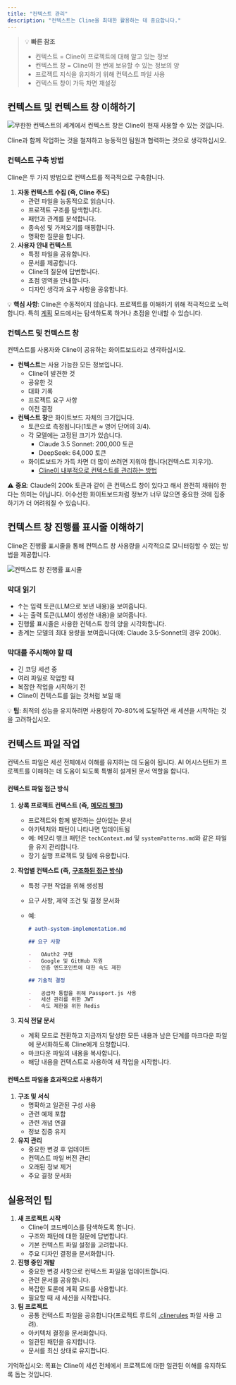 ```yaml
---
title: "컨텍스트 관리"
description: "컨텍스트는 Cline을 최대한 활용하는 데 중요합니다."
---
```


> 💡 **빠른 참조**
>
> -   컨텍스트 = Cline이 프로젝트에 대해 알고 있는 정보
> -   컨텍스트 창 = Cline이 한 번에 보유할 수 있는 정보의 양
> -   프로젝트 지식을 유지하기 위해 컨텍스트 파일 사용
> -   컨텍스트 창이 가득 차면 재설정

## 컨텍스트 및 컨텍스트 창 이해하기

<Frame caption="무한한 컨텍스트의 세계에서 컨텍스트 창은 Cline이 현재 사용할 수 있는 것입니다.">
	<img
		src="https://storage.googleapis.com/cline_public_images/docs/assets/image%20(2).png"
		alt="무한한 컨텍스트의 세계에서 컨텍스트 창은 Cline이 현재 사용할 수 있는 것입니다."
	/>
</Frame>

Cline과 함께 작업하는 것을 철저하고 능동적인 팀원과 협력하는 것으로 생각하십시오.

### 컨텍스트 구축 방법

Cline은 두 가지 방법으로 컨텍스트를 적극적으로 구축합니다.

1. **자동 컨텍스트 수집 (즉, Cline 주도)**
    - 관련 파일을 능동적으로 읽습니다.
    - 프로젝트 구조를 탐색합니다.
    - 패턴과 관계를 분석합니다.
    - 종속성 및 가져오기를 매핑합니다.
    - 명확한 질문을 합니다.
2. **사용자 안내 컨텍스트**
    - 특정 파일을 공유합니다.
    - 문서를 제공합니다.
    - Cline의 질문에 답변합니다.
    - 초점 영역을 안내합니다.
    - 디자인 생각과 요구 사항을 공유합니다.

💡 **핵심 사항**: Cline은 수동적이지 않습니다. 프로젝트를 이해하기 위해 적극적으로 노력합니다. 특히 [계획](https://docs.cline.bot/features/plan-and-act) 모드에서는 탐색하도록 하거나 초점을 안내할 수 있습니다.

### 컨텍스트 및 컨텍스트 창

컨텍스트를 사용자와 Cline이 공유하는 화이트보드라고 생각하십시오.

-   **컨텍스트**는 사용 가능한 모든 정보입니다.
    -   Cline이 발견한 것
    -   공유한 것
    -   대화 기록
    -   프로젝트 요구 사항
    -   이전 결정
-   **컨텍스트 창**은 화이트보드 자체의 크기입니다.
    -   토큰으로 측정됩니다(1토큰 ≈ 영어 단어의 3/4).
    -   각 모델에는 고정된 크기가 있습니다.
        -   Claude 3.5 Sonnet: 200,000 토큰
        -   DeepSeek: 64,000 토큰
    -   화이트보드가 가득 차면 더 많이 쓰려면 지워야 합니다(컨텍스트 지우기).
        -   [Cline이 내부적으로 컨텍스트를 관리하는 방법](https://cline.bot/blog/understanding-the-new-context-window-progress-bar-in-cline)

⚠️ **중요**: Claude의 200k 토큰과 같이 큰 컨텍스트 창이 있다고 해서 완전히 채워야 한다는 의미는 아닙니다. 어수선한 화이트보드처럼 정보가 너무 많으면 중요한 것에 집중하기가 더 어려워질 수 있습니다.

## 컨텍스트 창 진행률 표시줄 이해하기

Cline은 진행률 표시줄을 통해 컨텍스트 창 사용량을 시각적으로 모니터링할 수 있는 방법을 제공합니다.

<Frame caption="컨텍스트 창 사용량의 시각적 표현">
	<img
		src="https://storage.googleapis.com/cline_public_images/docs/assets/image%20(1)%20(1).png"
		alt="컨텍스트 창 진행률 표시줄"
	/>
</Frame>

### 막대 읽기

-   ↑는 입력 토큰(LLM으로 보낸 내용)을 보여줍니다.
-   ↓는 출력 토큰(LLM이 생성한 내용)을 보여줍니다.
-   진행률 표시줄은 사용한 컨텍스트 창의 양을 시각화합니다.
-   총계는 모델의 최대 용량을 보여줍니다(예: Claude 3.5-Sonnet의 경우 200k).

### 막대를 주시해야 할 때

-   긴 코딩 세션 중
-   여러 파일로 작업할 때
-   복잡한 작업을 시작하기 전
-   Cline이 컨텍스트를 잃는 것처럼 보일 때

💡 **팁**: 최적의 성능을 유지하려면 사용량이 70-80%에 도달하면 새 세션을 시작하는 것을 고려하십시오.

## 컨텍스트 파일 작업

컨텍스트 파일은 세션 전체에서 이해를 유지하는 데 도움이 됩니다. AI 어시스턴트가 프로젝트를 이해하는 데 도움이 되도록 특별히 설계된 문서 역할을 합니다.

#### 컨텍스트 파일 접근 방식

1. **상록 프로젝트 컨텍스트 (즉,** [**메모리 뱅크**](https://docs.cline.bot/prompting/cline-memory-bank)**)**
    - 프로젝트와 함께 발전하는 살아있는 문서
    - 아키텍처와 패턴이 나타나면 업데이트됨
    - 예: 메모리 뱅크 패턴은 `techContext.md` 및 `systemPatterns.md`와 같은 파일을 유지 관리합니다.
    - 장기 실행 프로젝트 및 팀에 유용합니다.
2. **작업별 컨텍스트 (즉,** [**구조화된 접근 방식**](https://cline.bot/blog/building-advanced-software-with-cline-a-structured-approach)**)**

    - 특정 구현 작업을 위해 생성됨
    - 요구 사항, 제약 조건 및 결정 문서화
    - 예:

        ```markdown
        # auth-system-implementation.md

        ## 요구 사항

        -   OAuth2 구현
        -   Google 및 GitHub 지원
        -   인증 엔드포인트에 대한 속도 제한

        ## 기술적 결정

        -   공급자 통합을 위해 Passport.js 사용
        -   세션 관리를 위한 JWT
        -   속도 제한을 위한 Redis
        ```

3. **지식 전달 문서**
    - 계획 모드로 전환하고 지금까지 달성한 모든 내용과 남은 단계를 마크다운 파일에 문서화하도록 Cline에게 요청합니다.
    - 마크다운 파일의 내용을 복사합니다.
    - 해당 내용을 컨텍스트로 사용하여 새 작업을 시작합니다.

#### 컨텍스트 파일을 효과적으로 사용하기

1. **구조 및 서식**
    - 명확하고 일관된 구성 사용
    - 관련 예제 포함
    - 관련 개념 연결
    - 정보 집중 유지
2. **유지 관리**
    - 중요한 변경 후 업데이트
    - 컨텍스트 파일 버전 관리
    - 오래된 정보 제거
    - 주요 결정 문서화

## 실용적인 팁

1. **새 프로젝트 시작**
    - Cline이 코드베이스를 탐색하도록 합니다.
    - 구조와 패턴에 대한 질문에 답변합니다.
    - 기본 컨텍스트 파일 설정을 고려합니다.
    - 주요 디자인 결정을 문서화합니다.
2. **진행 중인 개발**
    - 중요한 변경 사항으로 컨텍스트 파일을 업데이트합니다.
    - 관련 문서를 공유합니다.
    - 복잡한 토론에 계획 모드를 사용합니다.
    - 필요할 때 새 세션을 시작합니다.
3. **팀 프로젝트**
    - 공통 컨텍스트 파일을 공유합니다(프로젝트 루트의 [.clinerules](https://docs.cline.bot/features/cline-rules) 파일 사용 고려).
    - 아키텍처 결정을 문서화합니다.
    - 일관된 패턴을 유지합니다.
    - 문서를 최신 상태로 유지합니다.

기억하십시오: 목표는 Cline이 세션 전체에서 프로젝트에 대한 일관된 이해를 유지하도록 돕는 것입니다.
